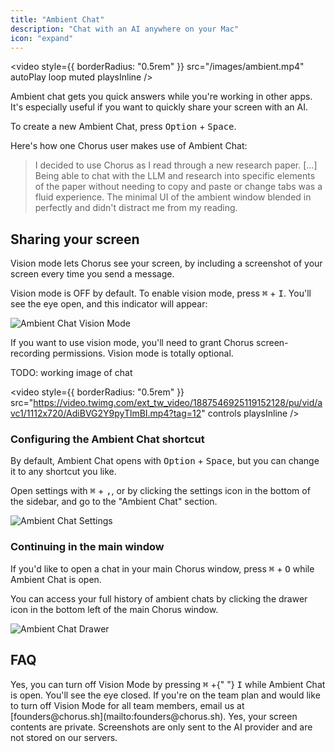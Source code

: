 ```yaml
---
title: "Ambient Chat"
description: "Chat with an AI anywhere on your Mac"
icon: "expand"
---
```


<video
    style={{ borderRadius: "0.5rem" }}
    src="/images/ambient.mp4"
    autoPlay
    loop
    muted
    playsInline
/>

Ambient chat gets you quick answers while you're working in other apps. It's especially useful if you want to quickly share your screen with an AI.

To create a new Ambient Chat, press <kbd>Option</kbd> + <kbd>Space</kbd>.

Here's how one Chorus user makes use of Ambient Chat:

> I decided to use Chorus as I read through a new research paper. [...] Being able to chat with the LLM and research into specific elements of the paper without needing to copy and paste or change tabs was a fluid experience. The minimal UI of the ambient window blended in perfectly and didn't distract me from my reading.

## Sharing your screen

Vision mode lets Chorus see your screen, by including a screenshot of your screen
every time you send a message.

Vision mode is OFF by default. To enable vision mode, press <kbd>⌘</kbd> + <kbd>I</kbd>. You'll see the eye open, and this indicator will appear:

<img src="/images/ambient-enabled.png" alt="Ambient Chat Vision Mode" />

If you want to use vision mode, you'll need to grant Chorus screen-recording
permissions. Vision mode is totally optional.

TODO: working image of chat

<video
    style={{ borderRadius: "0.5rem" }}
    src="https://video.twimg.com/ext_tw_video/1887546925119152128/pu/vid/avc1/1112x720/AdiBVG2Y9pyTlmBI.mp4?tag=12"
    controls
    playsInline
/>

### Configuring the Ambient Chat shortcut

By default, Ambient Chat opens with <kbd>Option</kbd> + <kbd>Space</kbd>, but you can change it to any shortcut you like.

Open settings with <kbd>⌘</kbd> + <kbd>,</kbd>, or by clicking the settings icon in the bottom of the sidebar, and go to the "Ambient Chat" section.

<img src="/images/ambient-settings.png" alt="Ambient Chat Settings" />

### Continuing in the main window

If you'd like to open a chat in your main Chorus window, press <kbd>⌘</kbd> + <kbd>O</kbd> while Ambient Chat is open.

You can access your full history of ambient chats by clicking the drawer icon in the bottom left of the main Chorus window.

<img src="/images/ambient-drawer.png" alt="Ambient Chat Drawer" />

## FAQ

<AccordionGroup>
    <Accordion title="Can I turn off Vision Mode?">
        Yes, you can turn off Vision Mode by pressing <kbd>⌘</kbd> +{" "}
        <kbd>I</kbd> while Ambient Chat is open. You'll see the eye closed. If
        you're on the team plan and would like to turn off Vision Mode for all
        team members, email us at
        [founders@chorus.sh](mailto:founders@chorus.sh).
    </Accordion>
    <Accordion title="Are my screen contents private?">
        Yes, your screen contents are private. Screenshots are only sent to the
        AI provider and are not stored on our servers.
    </Accordion>
</AccordionGroup>
